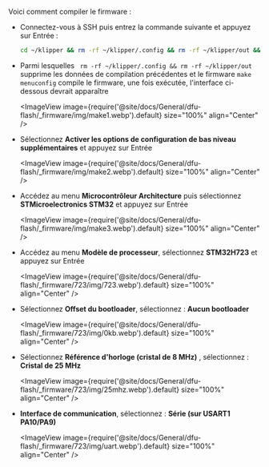 Voici comment compiler le firmware :
* Connectez-vous à SSH puis entrez la commande suivante et appuyez sur Entrée :

    ```bash
    cd ~/klipper && rm -rf ~/klipper/.config && rm -rf ~/klipper/out && make menuconfig
    ```

* Parmi lesquelles ` rm -rf ~/klipper/.config && rm -rf ~/klipper/out` supprime les données de compilation précédentes et le firmware `make menuconfig` compile le firmware, une fois exécutée, l'interface ci-dessous devrait apparaître

    <ImageView image={require('@site/docs/General/dfu-flash/_firmware/img/make1.webp').default} size="100%" align="Center" />

* Sélectionnez **Activer les options de configuration de bas niveau supplémentaires** et appuyez sur Entrée

    <ImageView image={require('@site/docs/General/dfu-flash/_firmware/img/make2.webp').default} size="100%" align="Center" />

* Accédez au menu **Microcontrôleur Architecture** puis sélectionnez **STMicroelectronics STM32** et appuyez sur Entrée

    <ImageView image={require('@site/docs/General/dfu-flash/_firmware/img/make3.webp').default} size="100%" align="Center" />

* Accédez au menu **Modèle de processeur**, sélectionnez **STM32H723** et appuyez sur Entrée

    <ImageView image={require('@site/docs/General/dfu-flash/_firmware/723/img/723.webp').default} size="100%" align="Center" />

* Sélectionnez **Offset du bootloader**, sélectionnez : **Aucun bootloader**

    <ImageView image={require('@site/docs/General/dfu-flash/_firmware/723/img/0kb.webp').default} size="100%" align="Center" />

* Sélectionnez **Référence d'horloge (cristal de 8 MHz)** , sélectionnez : **Cristal de 25 MHz**

    <ImageView image={require('@site/docs/General/dfu-flash/_firmware/723/img/25mhz.webp').default} size="100%" align="Center" />

* **Interface de communication**, sélectionnez : **Série (sur USART1 PA10/PA9)**

    <ImageView image={require('@site/docs/General/dfu-flash/_firmware/723/img/uart.webp').default} size="100%" align="Center" />